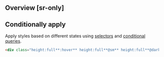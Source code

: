 ## Overview [sr-only]
<Overview/>

## Conditionally apply
Apply styles based on different states using [selectors](/docs/state-selectors) and [conditional queries](/docs/conditional-queries).
```html
<div class="height:full**:hover** height:full**@sm** height:full**@dark** height:full**@print**">…</div>
```

